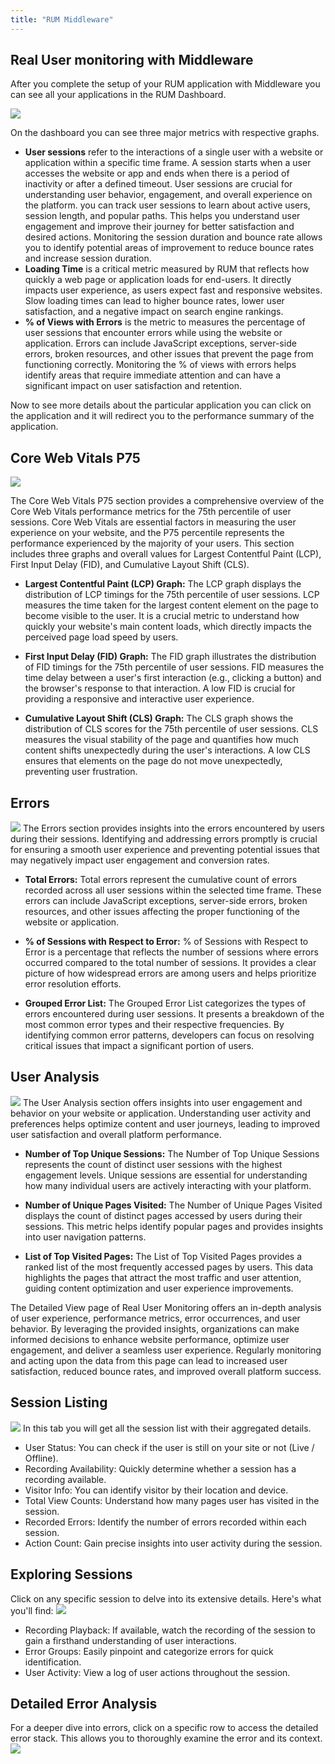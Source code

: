 ```yaml
---
title: "RUM Middleware"
---
```

Real User monitoring with Middleware
------------------------------------
After you complete the setup of your RUM application with Middleware you can see all your applications in the RUM Dashboard.

<img src="/images/rum/01.png" />

On the dashboard you can see three major metrics with respective graphs.

* **User sessions** refer to the interactions of a single user with a website or application within a specific time frame. A session starts when a user accesses the website or app and ends when there is a period of inactivity or after a defined timeout. User sessions are crucial for understanding user behavior, engagement, and overall experience on the platform. you can track user sessions to learn about active users, session length, and popular paths. This helps you understand user engagement and improve their journey for better satisfaction and desired actions. Monitoring the session duration and bounce rate allows you to identify potential areas of improvement to reduce bounce rates and increase session duration.
* **Loading Time** is a critical metric measured by RUM that reflects how quickly a web page or application loads for end-users. It directly impacts user experience, as users expect fast and responsive websites. Slow loading times can lead to higher bounce rates, lower user satisfaction, and a negative impact on search engine rankings.
* **% of Views with Errors** is the metric to measures the percentage of user sessions that encounter errors while using the website or application. Errors can include JavaScript exceptions, server-side errors, broken resources, and other issues that prevent the page from functioning correctly. Monitoring the % of views with errors helps identify areas that require immediate attention and can have a significant impact on user satisfaction and retention. 

Now to see more details about the particular application you can click on the application and it will redirect you to the performance summary of the application.

Core Web Vitals P75 
-------------------
<img src="/images/rum/02.png" />

The Core Web Vitals P75 section provides a comprehensive overview of the Core Web Vitals performance metrics for the 75th percentile of user sessions. Core Web Vitals are essential factors in measuring the user experience on your website, and the P75 percentile represents the performance experienced by the majority of your users. This section includes three graphs and overall values for Largest Contentful Paint (LCP), First Input Delay (FID), and Cumulative Layout Shift (CLS).

* **Largest Contentful Paint (LCP) Graph:**
The LCP graph displays the distribution of LCP timings for the 75th percentile of user sessions. LCP measures the time taken for the largest content element on the page to become visible to the user. It is a crucial metric to understand how quickly your website's main content loads, which directly impacts the perceived page load speed by users.

* **First Input Delay (FID) Graph:**
The FID graph illustrates the distribution of FID timings for the 75th percentile of user sessions. FID measures the time delay between a user's first interaction (e.g., clicking a button) and the browser's response to that interaction. A low FID is crucial for providing a responsive and interactive user experience.

* **Cumulative Layout Shift (CLS) Graph:**
The CLS graph shows the distribution of CLS scores for the 75th percentile of user sessions. CLS measures the visual stability of the page and quantifies how much content shifts unexpectedly during the user's interactions. A low CLS ensures that elements on the page do not move unexpectedly, preventing user frustration.

Errors
------
<img src="/images/rum/03.png" />
The Errors section provides insights into the errors encountered by users during their sessions. Identifying and addressing errors promptly is crucial for ensuring a smooth user experience and preventing potential issues that may negatively impact user engagement and conversion rates.

* **Total Errors:** Total errors represent the cumulative count of errors recorded across all user sessions within the selected time frame. These errors can include JavaScript exceptions, server-side errors, broken resources, and other issues affecting the proper functioning of the website or application.

* **% of Sessions with Respect to Error:** % of Sessions with Respect to Error is a percentage that reflects the number of sessions where errors occurred compared to the total number of sessions. It provides a clear picture of how widespread errors are among users and helps prioritize error resolution efforts.

* **Grouped Error List:** The Grouped Error List categorizes the types of errors encountered during user sessions. It presents a breakdown of the most common error types and their respective frequencies. By identifying common error patterns, developers can focus on resolving critical issues that impact a significant portion of users.

User Analysis
-------------
<img src="/images/rum/04.png" />
The User Analysis section offers insights into user engagement and behavior on your website or application. Understanding user activity and preferences helps optimize content and user journeys, leading to improved user satisfaction and overall platform performance.

* **Number of Top Unique Sessions:** The Number of Top Unique Sessions represents the count of distinct user sessions with the highest engagement levels. Unique sessions are essential for understanding how many individual users are actively interacting with your platform.

* **Number of Unique Pages Visited:** The Number of Unique Pages Visited displays the count of distinct pages accessed by users during their sessions. This metric helps identify popular pages and provides insights into user navigation patterns.

* **List of Top Visited Pages:** The List of Top Visited Pages provides a ranked list of the most frequently accessed pages by users. This data highlights the pages that attract the most traffic and user attention, guiding content optimization and user experience improvements.

The Detailed View page of Real User Monitoring offers an in-depth analysis of user experience, performance metrics, error occurrences, and user behavior. By leveraging the provided insights, organizations can make informed decisions to enhance website performance, optimize user engagement, and deliver a seamless user experience. Regularly monitoring and acting upon the data from this page can lead to increased user satisfaction, reduced bounce rates, and improved overall platform success.

Session Listing
---------------
<img src="/images/rum/run-session-list.png" />
In this tab you will get all the session list with their aggregated details.

* User Status: You can check if the user is still on your site or not (Live / Offline).
* Recording Availability: Quickly determine whether a session has a recording available.
* Visitor Info: You can identify visitor by their location and device. 
* Total View Counts: Understand how many pages user has visited in the session.
* Recorded Errors: Identify the number of errors recorded within each session.
* Action Count: Gain precise insights into user activity during the session.

Exploring Sessions
------------------
Click on any specific session to delve into its extensive details. Here's what you'll find:
<img src="/images/rum/06.png" />

* Recording Playback: If available, watch the recording of the session to gain a firsthand understanding of user interactions.
* Error Groups: Easily pinpoint and categorize errors for quick identification.
* User Activity: View a log of user actions throughout the session.

Detailed Error Analysis
-----------------------
For a deeper dive into errors, click on a specific row to access the detailed error stack. This allows you to thoroughly examine the error and its context.
<img src="/images/rum/07.png" />


